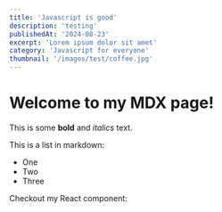 ```yaml
---
title: 'Javascript is good'
description: 'testing'
publishedAt: '2024-08-23'
excerpt: 'Lorem ipsum dolor sit amet'
category: 'Javascript for everyone'
thumbnail: '/images/test/coffee.jpg'
---
```


# Welcome to my MDX page!

This is some **bold** and _italics_ text.

This is a list in markdown:

- One
- Two
- Three

Checkout my React component:
